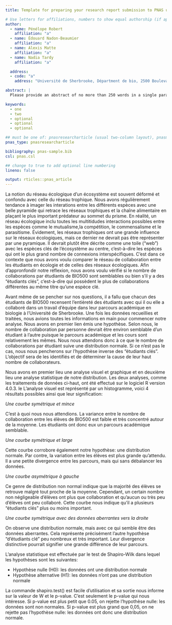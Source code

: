 ```yaml
---
title: Template for preparing your research report submission to PNAS using RMarkdown

# Use letters for affiliations, numbers to show equal authorship (if applicable) and to indicate the corresponding author
author:
  - name: Pénélope Robert
    affiliation: "a"
  - name: Édouard Nadon-Beaumier
    affiliation: "a"
  - name: Alexis Matte
    affiliation: "a"
  - name: Nadia Tardy
    affiliation: "a"

  address:
  - code: "a"
    address: "Université de Sherbrooke, Départment de bio, 2500 Boulevard de l'Université, Sherbrooke, Québec, G1V 0A9"

abstract: |
  Please provide an abstract of no more than 250 words in a single paragraph. Abstracts should explain to the general reader the major contributions of the article. References in the abstract must be cited in full within the abstract itself and cited in the text.

keywords:
  - one
  - two
  - optional
  - optional
  - optional

## must be one of: pnasresearcharticle (usual two-column layout), pnasmathematics (one column layout), or pnasinvited (invited submissions only)
pnas_type: pnasresearcharticle

bibliography: pnas-sample.bib
csl: pnas.csl

## change to true to add optional line numbering
lineno: false

output: rticles::pnas_article
---
```


La notion du réseau écologique d'un écosystème est souvent déformé et confondu avec celle du réseau trophique. Nous avons régulièrement tendance à imager les interations entre les différents espèces avec une belle pyramide qui retrace les réseaux trophiques et la chaîne alimentaire en plaçant le plus important prédateur au sommet du prisme. En réalité, un réseau écologique inclu toutes les multitidudes interactions possibles entre les espèces comme le mutualisme,la compétition, le commensalisme et le parasitisme. Évidement, les réseaux trophiques ont une grande influence sur le réseaux écologiques, mais ce dernier ne devrait pas être représenter par une pyramique. Il devrait plutôt être décrite comme une toile ("web") avec les espèces clés de l'écosystème au centre, c'est-à-dire les espèces qui ont le plus grand nombre de connexions interspécifiques. C'est dans ce contexte que nous avons voulu comparer le réseau de collaboration entre les étudiants en écologie et de celles des réseaux écologiques. Afin d'appronfondir notre réflexion, nous avons voulu vérifié si le nombre de collaborations par étudiants de BIO500 sont semblables ou bien s'il y a des "étudiants clés", c'est-à-dire qui possèdent le plus de collaborations différentes au même titre qu'une espèce clé. 


Avant même de se pencher sur nos questions, il a fallu que chacun des étudiants de BIO500 recensent l'entièreté des étudiants avec qui il ou elle a collaboré dans un travail d'équipe dans leur parcours académique en biologie à l'Université de Sherbrooke. Une fois les données recueillies et traitées, nous avions toutes les informations en main pour commencer notre analyse. Nous avons en premier lien émis une hypothèse. Selon nous, le nombre de collaboration par personne devrait être environ semblable d'un étudiant à l'autre puisque le parcours académique et les cours sont relativement les mêmes. Nous nous attendons donc à ce que le nombre de collaborations par étudiant suive une distribution normale. Si ce n’est pas le cas, nous nous pencherons sur l’hypothèse inverse des “étudiants clés”. L’objectif sera de les identifiés et de déterminer la cause de leur haut nombre de collaborateurs.

Nous avons en premier lieu une analyse visuel et graphique et en deuxième lieu une analyse statistique de notre distribution. Les deux analyses, comme les traitements de données ci-haut, ont été effectué sur le logiciel R version 4.0.3.  le  L’analyse visuel est représenté par un histogramme, voici 4 résultats possibles ainsi que leur signification:

*Une courbe symétrique et mince*
	
C’est à quoi nous nous attendions. La variance entre le nombre de collaboration entre les élèves de BIO500 est faible et très concentré autour de la moyenne. Les étudiants ont donc eux un parcours académique semblable.

*Une courbe symétrique et large*

Cette courbe corrobore également notre hypothèse: une distribution normale. Par contre, la variation entre les élèves est plus grande qu’attendu. Il a une petite divergence entre les parcours, mais qui sans débalancer les données.

*Une courbe asymétrique à gauche* 

Ce genre de distribution non normal indique que la majorité des élèves se retrouve malgré tout proche de la moyenne. Cependant, un certain nombre non négligeable d’élèves ont plus que collaboration et qu’aucun ou très peu d’élèves ont peu collaboré. Cette courbe nous indique qu’il a plusieurs “étudiants clés” plus ou moins important.

*Une courbe symétrique avec des données aberrantes vers la droite*

On observe une distribution normale, mais avec ce qui semble être des données aberrantes. Cela représente précisément l’autre hypothèse “d’étudiants clé” peu nombreux et très important. Leur divergence distinctive pourrait signifier une grande différence de leur parcours.

L’analyse statistique est effectuée par le test de Shapiro-Wilk dans lequel les hypothèses sont les suivantes: 

- Hypothèse nulle (H0): les données ont une distribution normale
- Hypothèse alternative (H1): les données n’ont pas une distribution normale

La commande shapiro.test() est facile d’utilisation et sa sortie nous informe sur la valeur de W et le p-value. C’est seulement le p-value qui nous intéresse. Si p-value est plus petit que 0.05, on rejette l'hypothèse nulle: les données sont non normales. Si p-value est plus grand que 0,05, on ne rejette pas l’hypothèse nulle: les données ont donc une distribution normale.
 